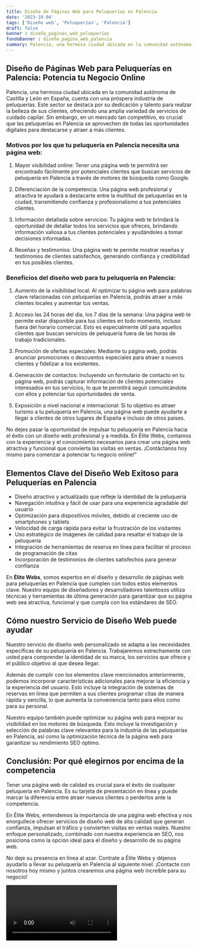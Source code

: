 ```yaml
---
title: Diseño de Páginas Web para Peluquerías en Palencia
date: '2023-10-04'
tags: ['Diseño web', 'Peluquerías', 'Palencia']
draft: false
banner : diseño_paginas_web_peluquerías
fondoBanner : diseño_pagina_web_palencia
summary: Palencia, una hermosa ciudad ubicada en la comunidad autónoma de Castilla y León en España, cuenta con una próspera industria de peluquerías. Este sector se destaca por su dedicación y talento para realzar la belleza de sus clientes, ofreciendo una amplia variedad de servicios de cuidado capilar. Sin embargo, en un mercado tan competitivo, es crucial que las peluquerías en Palencia se aprovechen de todas las oportunidades digitales para destacarse y atraer a más clientes.
---
```


## Diseño de Páginas Web para Peluquerías en Palencia: Potencia tu Negocio Online

Palencia, una hermosa ciudad ubicada en la comunidad autónoma de Castilla y León en España, cuenta con una próspera industria de peluquerías. Este sector se destaca por su dedicación y talento para realzar la belleza de sus clientes, ofreciendo una amplia variedad de servicios de cuidado capilar. Sin embargo, en un mercado tan competitivo, es crucial que las peluquerías en Palencia se aprovechen de todas las oportunidades digitales para destacarse y atraer a más clientes.

### Motivos por los que tu peluquería en Palencia necesita una página web:

1. Mayor visibilidad online: Tener una página web te permitirá ser encontrado fácilmente por potenciales clientes que buscan servicios de peluquería en Palencia a través de motores de búsqueda como Google.

2. Diferenciación de la competencia: Una página web profesional y atractiva te ayudará a destacarte entre la multitud de peluquerías en la ciudad, transmitiendo confianza y profesionalismo a tus potenciales clientes.

3. Información detallada sobre servicios: Tu página web te brindará la oportunidad de detallar todos los servicios que ofreces, brindando información valiosa a tus clientes potenciales y ayudándoles a tomar decisiones informadas.

4. Reseñas y testimonios: Una página web te permite mostrar reseñas y testimonios de clientes satisfechos, generando confianza y credibilidad en tus posibles clientes.

### Beneficios del diseño web para tu peluquería en Palencia:

1. Aumento de la visibilidad local: Al optimizar tu página web para palabras clave relacionadas con peluquerías en Palencia, podrás atraer a más clientes locales y aumentar tus ventas.

2. Acceso las 24 horas del día, los 7 días de la semana: Una página web te permite estar disponible para tus clientes en todo momento, incluso fuera del horario comercial. Esto es especialmente útil para aquellos clientes que buscan servicios de peluquería fuera de las horas de trabajo tradicionales.

3. Promoción de ofertas especiales: Mediante tu página web, podrás anunciar promociones o descuentos especiales para atraer a nuevos clientes y fidelizar a los existentes.

4. Generación de contactos: Incluyendo un formulario de contacto en tu página web, podrás capturar información de clientes potenciales interesados en tus servicios, lo que te permitirá seguir comunicándote con ellos y potenciar tus oportunidades de venta.

5. Exposición a nivel nacional e internacional: Si tu objetivo es atraer turismo a tu peluquería en Palencia, una página web puede ayudarte a llegar a clientes de otros lugares de España e incluso de otros países.

No dejes pasar la oportunidad de impulsar tu peluquería en Palencia hacia el éxito con un diseño web profesional y a medida. En Élite Webs, contamos con la experiencia y el conocimiento necesarios para crear una página web atractiva y funcional que convierta las visitas en ventas. ¡Contáctanos hoy mismo para comenzar a potenciar tu negocio online!"

<GifSeo />

<Cta />

## Elementos Clave del Diseño Web Exitoso para Peluquerías en Palencia

- Diseño atractivo y actualizado que refleje la identidad de la peluquería
- Navegación intuitiva y fácil de usar para una experiencia agradable del usuario
- Optimización para dispositivos móviles, debido al creciente uso de smartphones y tablets
- Velocidad de carga rápida para evitar la frustración de los visitantes
- Uso estratégico de imágenes de calidad para resaltar el trabajo de la peluquería
- Integración de herramientas de reserva en línea para facilitar el proceso de programación de citas
- Incorporación de testimonios de clientes satisfechos para generar confianza

En **Élite Webs**, somos expertos en el diseño y desarrollo de páginas web para peluquerías en Palencia que cumplen con todos estos elementos clave. Nuestro equipo de diseñadores y desarrolladores talentosos utiliza técnicas y herramientas de última generación para garantizar que su página web sea atractiva, funcional y que cumpla con los estándares de SEO.

## Cómo nuestro Servicio de Diseño Web puede ayudar

Nuestro servicio de diseño web personalizado se adapta a las necesidades específicas de su peluquería en Palencia. Trabajaremos estrechamente con usted para comprender la identidad de su marca, los servicios que ofrece y el público objetivo al que desea llegar.

Además de cumplir con los elementos clave mencionados anteriormente, podemos incorporar características adicionales para mejorar la eficiencia y la experiencia del usuario. Esto incluye la integración de sistemas de reservas en línea que permiten a sus clientes programar citas de manera rápida y sencilla, lo que aumenta la conveniencia tanto para ellos como para su personal.

Nuestro equipo también puede optimizar su página web para mejorar su visibilidad en los motores de búsqueda. Esto incluye la investigación y selección de palabras clave relevantes para la industria de las peluquerías en Palencia, así como la optimización técnica de la página web para garantizar su rendimiento SEO óptimo.

## Conclusión: Por qué elegirnos por encima de la competencia

Tener una página web de calidad es crucial para el éxito de cualquier peluquería en Palencia. Es su tarjeta de presentación en línea y puede marcar la diferencia entre atraer nuevos clientes o perderlos ante la competencia.

En Élite Webs, entendemos la importancia de una página web efectiva y nos enorgullece ofrecer servicios de diseño web de alta calidad que generan confianza, impulsan el tráfico y convierten visitas en ventas reales. Nuestro enfoque personalizado, combinado con nuestra experiencia en SEO, nos posiciona como la opción ideal para el diseño y desarrollo de su página web.

No deje su presencia en línea al azar. Contrate a Élite Webs y déjenos ayudarlo a llevar su peluquería en Palencia al siguiente nivel. ¡Contacte con nosotros hoy mismo y juntos crearemos una página web increíble para su negocio!

<Video />

<CtaBot job='Peluquerías' city='Palencia'/>

<Gmaps query='Palencia+españa+maps' />